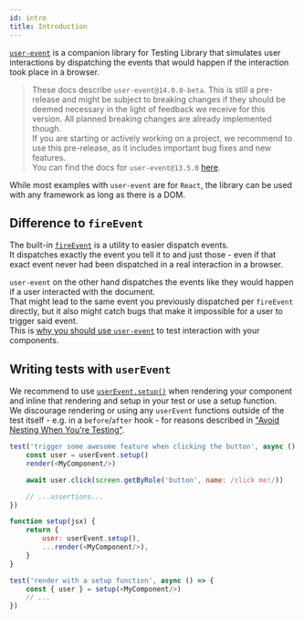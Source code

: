 ```yaml
---
id: intro
title: Introduction
---
```


[`user-event`](https://github.com/testing-library/user-event)
is a companion library for Testing Library that simulates user interactions by
dispatching the events that would happen if the interaction took place in a browser.

> These docs describe `user-event@14.0.0-beta`.
This is still a pre-release and might be subject to breaking changes
if they should be deemed necessary in the light of feedback we receive for this version.
All planned breaking changes are already implemented though.  
If you are starting or actively working on a project,
we recommend to use this pre-release, as it includes important bug fixes and new features.  
You can find the docs for `user-event@13.5.0` [here](../ecosystem-user-event).

While most examples with `user-event` are for `React`, the library can be used
with any framework as long as there is a DOM.

## Difference to `fireEvent`

The built-in [`fireEvent`](dom-testing-library/api-events.mdx#fireevent) is a
utility to easier dispatch events.  
It dispatches exactly the event you tell it to and just those - even if that
exact event never had been dispatched in a real interaction in a browser.

`user-event` on the other hand dispatches the events like they would happen if a
user interacted with the document.  
That might lead to the same event you previously dispatched per `fireEvent`
directly, but it also might catch bugs that make it impossible for a user to
trigger said event.  
This is
[why you should use `user-event`](https://ph-fritsche.github.io/blog/post/why-userevent)
to test interaction with your components.

## Writing tests with `userEvent`

We recommend to use [`userEvent.setup()`](setup) when rendering your component
and inline that rendering and setup in your test or use a setup function.  
We discourage rendering or using any `userEvent` functions outside of the test
itself - e.g. in a `before`/`after` hook - for reasons described in
["Avoid Nesting When You're Testing"](https://kentcdodds.com/blog/avoid-nesting-when-youre-testing).

```js
test('trigger some awesome feature when clicking the button', async () => {
    const user = userEvent.setup()
    render(<MyComponent/>)

    await user.click(screen.getByRole('button', name: /click me!/))

    // ...assertions...
})
```

```js
function setup(jsx) {
    return {
        user: userEvent.setup(),
        ...render(<MyComponent/>),
    }
}

test('render with a setup function', async () => {
    const { user } = setup(<MyComponent/>)
    // ...
})
```
